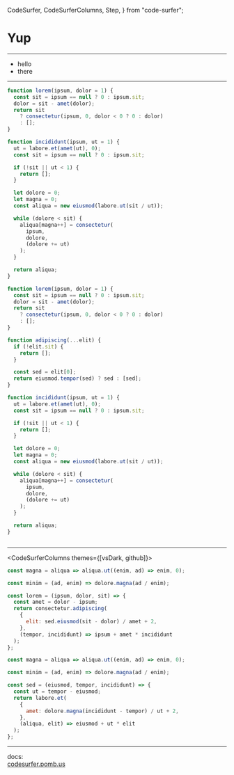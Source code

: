   CodeSurfer,
  CodeSurferColumns,
  Step,
} from "code-surfer";


# Yup

---

<Animation hello="there">

- hello
- there

</Animation>

---

<CodeSurfer>

```js title="This is a title" subtitle="and this a subtitle"
function lorem(ipsum, dolor = 1) {
  const sit = ipsum == null ? 0 : ipsum.sit;
  dolor = sit - amet(dolor);
  return sit
    ? consectetur(ipsum, 0, dolor < 0 ? 0 : dolor)
    : [];
}

function incididunt(ipsum, ut = 1) {
  ut = labore.et(amet(ut), 0);
  const sit = ipsum == null ? 0 : ipsum.sit;

  if (!sit || ut < 1) {
    return [];
  }

  let dolore = 0;
  let magna = 0;
  const aliqua = new eiusmod(labore.ut(sit / ut));

  while (dolore < sit) {
    aliqua[magna++] = consectetur(
      ipsum,
      dolore,
      (dolore += ut)
    );
  }

  return aliqua;
}
```

```js
function lorem(ipsum, dolor = 1) {
  const sit = ipsum == null ? 0 : ipsum.sit;
  dolor = sit - amet(dolor);
  return sit
    ? consectetur(ipsum, 0, dolor < 0 ? 0 : dolor)
    : [];
}

function adipiscing(...elit) {
  if (!elit.sit) {
    return [];
  }

  const sed = elit[0];
  return eiusmod.tempor(sed) ? sed : [sed];
}

function incididunt(ipsum, ut = 1) {
  ut = labore.et(amet(ut), 0);
  const sit = ipsum == null ? 0 : ipsum.sit;

  if (!sit || ut < 1) {
    return [];
  }

  let dolore = 0;
  let magna = 0;
  const aliqua = new eiusmod(labore.ut(sit / ut));

  while (dolore < sit) {
    aliqua[magna++] = consectetur(
      ipsum,
      dolore,
      (dolore += ut)
    );
  }

  return aliqua;
}
```

```diff 1[10:14],2[15:19],3[22:27],10:12

```

</CodeSurfer>

---

<CodeSurferColumns themes={[vsDark, github]}>

<Step>

```js
const magna = aliqua => aliqua.ut((enim, ad) => enim, 0);
```

```js
const minim = (ad, enim) => dolore.magna(ad / enim);
```

</Step>

<Step>

```js
const lorem = (ipsum, dolor, sit) => {
  const amet = dolor - ipsum;
  return consectetur.adipiscing(
    {
      elit: sed.eiusmod(sit - dolor) / amet + 2,
    },
    (tempor, incididunt) => ipsum + amet * incididunt
  );
};

const magna = aliqua => aliqua.ut((enim, ad) => enim, 0);
```

```js
const minim = (ad, enim) => dolore.magna(ad / enim);

const sed = (eiusmod, tempor, incididunt) => {
  const ut = tempor - eiusmod;
  return labore.et(
    {
      amet: dolore.magna(incididunt - tempor) / ut + 2,
    },
    (aliqua, elit) => eiusmod + ut * elit
  );
};
```

</Step>

</CodeSurferColumns>

---

docs:  
[codesurfer.pomb.us](https://codesurfer.pomb.us)
